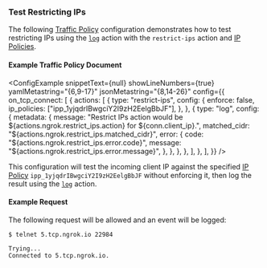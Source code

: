 
### Test Restricting IPs

The following [Traffic Policy](/docs/tcp/traffic-policy/)
configuration demonstrates how to test restricting IPs using the [`log`](/docs/tcp/traffic-policy/actions/log/)
action with the `restrict-ips` action and [IP Policies](/docs/api/resources/ip-policies/).

#### Example Traffic Policy Document

<ConfigExample
	snippetText={null}
	showLineNumbers={true}
	yamlMetastring="{6,9-17}"
	jsonMetastring="{8,14-26}"
	config={{
		on_tcp_connect: [
			{
				actions: [
					{
						type: "restrict-ips",
						config: {
							enforce: false,
							ip_policies: ["ipp_1yjqdrIBwgciY2I9zH2EelgBbJF"],
						},
					},
					{
						type: "log",
						config: {
							metadata: {
								message:
									"Restrict IPs action would be ${actions.ngrok.restrict_ips.action} for ${conn.client_ip}.",
								matched_cidr: "${actions.ngrok.restrict_ips.matched_cidr}",
								error: {
									code: "${actions.ngrok.restrict_ips.error.code}",
									message: "${actions.ngrok.restrict_ips.error.message}",
								},
							},
						},
					},
				],
			},
		],
	}}
/>

This configuration will test the incoming client IP against the specified
[IP Policy](/docs/api/resources/ip-policies/) `ipp_1yjqdrIBwgciY2I9zH2EelgBbJF`
without enforcing it, then log the result using the [`log`](/docs/tcp/traffic-policy/actions/log/)
action.

#### Example Request

The following request will be allowed and an event will be logged:

```shell
$ telnet 5.tcp.ngrok.io 22984

Trying...
Connected to 5.tcp.ngrok.io.
```
